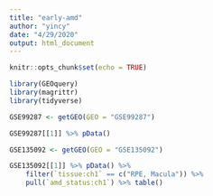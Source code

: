 ```yaml
---
title: "early-amd"
author: "yincy"
date: "4/29/2020"
output: html_document
---
```


```r
knitr::opts_chunk$set(echo = TRUE)
```


```r
library(GEOquery)
library(magrittr)
library(tidyverse)
```


```r
GSE99287 <- getGEO(GEO = "GSE99287")
```

```r
GSE99287[[1]] %>% pData()
```

```r
GSE135092 <- getGEO(GEO = "GSE135092")
```

```r
GSE135092[[1]] %>% pData() %>% 
    filter(`tissue:ch1` == c("RPE, Macula")) %>% 
    pull(`amd_status:ch1`) %>% table()
```

